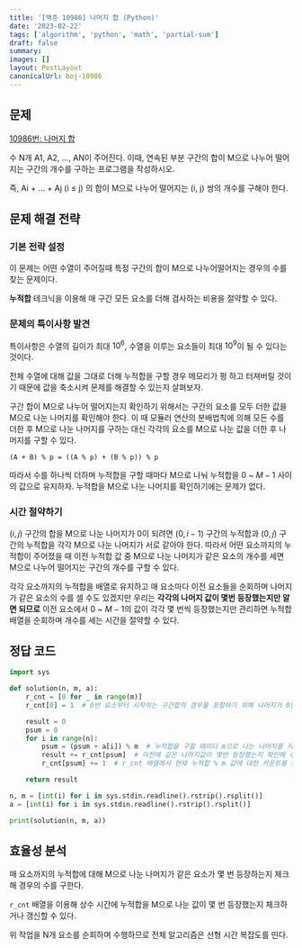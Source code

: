 ```yaml
---
title: '[백준 10986] 나머지 합 (Python)'
date: '2023-02-22'
tags: ['algorithm', 'python', 'math', 'partial-sum']
draft: false
summary:
images: []
layout: PostLayout
canonicalUrl: boj-10986
---
```


## 문제

[10986번: 나머지 합](https://www.acmicpc.net/problem/10986)

수 N개 A1, A2, ..., AN이 주어진다. 이때, 연속된 부분 구간의 합이 M으로 나누어 떨어지는 구간의 개수를 구하는 프로그램을 작성하시오.

즉, Ai + ... + Aj (i ≤ j) 의 합이 M으로 나누어 떨어지는 (i, j) 쌍의 개수를 구해야 한다.

## 문제 해결 전략

### 기본 전략 설정

이 문제는 어떤 수열이 주어질때 특정 구간의 합이 M으로 나누어떨어지는 경우의 수를 찾는 문제이다.

**누적합** 테크닉을 이용해 매 구간 모든 요소를 더해 검사하는 비용을 절약할 수 있다.

### 문제의 특이사항 발견

특이사항은 수열의 길이가 최대 $10^6$, 수열을 이루는 요소들이 최대 $10^9$이 될 수 있다는 것이다.

전체 수열에 대해 값을 그대로 더해 누적합을 구할 경우 메모리가 펑 하고 터져버릴 것이기 때문에 값을 축소시켜 문제를 해결할 수 있는지 살펴보자.

구간 합이 M으로 나누어 떨어지는지 확인하기 위해서는 구간의 요소를 모두 더한 값을 M으로 나눈 나머지를 확인해야 한다. 이 때 모듈러 연산의 분배법칙에 의해 모든 수를 더한 후 M으로 나눈 나머지를 구하는 대신 각각의 요소를 M으로 나눈 값을 더한 후 나머지를 구할 수 있다.

```
(A + B) % p = ((A % p) + (B % p)) % p
```

따라서 수를 하나씩 더하며 누적합을 구할 때마다 M으로 나눠 누적합을 $0$ ~ $M - 1$ 사이의 값으로 유지하자. 누적합을 M으로 나눈 나머지를 확인하기에는 문제가 없다.

### 시간 절약하기

$(i, j)$ 구간의 합을 M으로 나눈 나머지가 0이 되려면 $(0, i - 1)$ 구간의 누적합과 $(0, j)$ 구간의 누적합을 각각 M으로 나눈 나머지가 서로 같아야 한다. 따라서 어떤 요소까지의 누적합이 주어졌을 때 이전 누적합 값 중 M으로 나눈 나머지가 같은 요소의 개수를 세면 M으로 나누어 떨어지는 구간의 개수를 구할 수 있다.

각각 요소까지의 누적합을 배열로 유지하고 매 요소마다 이전 요소들을 순회하며 나머지가 같은 요소의 수를 셀 수도 있겠지만 우리는 **각각의 나머지 값이 몇번 등장했는지만 알면 되므로** 이전 요소에서 $0$ ~ $M - 1$의 값이 각각 몇 번씩 등장했는지만 관리하면 누적합 배열을 순회하며 개수를 세는 시간을 절약할 수 있다.

## 정답 코드

```python
import sys

def solution(n, m, a):
    r_cnt = [0 for _ in range(m)]
    r_cnt[0] = 1  # 0번 요소부터 시작하는 구간합의 경우를 포함하기 위해 나머지가 0인 경우를 1 추가한다.

    result = 0
    psum = 0
    for i in range(n):
        psum = (psum + a[i]) % m  # 누적합을 구할 때마다 m으로 나는 나머지를 저장한다.
        result += r_cnt[psum]  # 이전에 같은 나머지값이 몇번 등장했는지 확인해 추가한다.
        r_cnt[psum] += 1  # r_cnt 배열에서 현재 누적합 % m 값에 대한 카운트를 증가시킨다.

    return result

n, m = [int(i) for i in sys.stdin.readline().rstrip().rsplit()]
a = [int(i) for i in sys.stdin.readline().rstrip().rsplit()]

print(solution(n, m, a))
```

## 효율성 분석

매 요소까지의 누적합에 대해 M으로 나눈 나머지가 같은 요소가 몇 번 등장하는지 체크해 경우의 수를 구한다.

`r_cnt` 배열을 이용해 상수 시간에 누적합을 M으로 나눈 값이 몇 번 등장했는지 체크하거나 갱신할 수 있다.

위 작업을 N개 요소를 순회하며 수행하므로 전체 알고리즘은 선형 시간 복잡도를 띤다.

